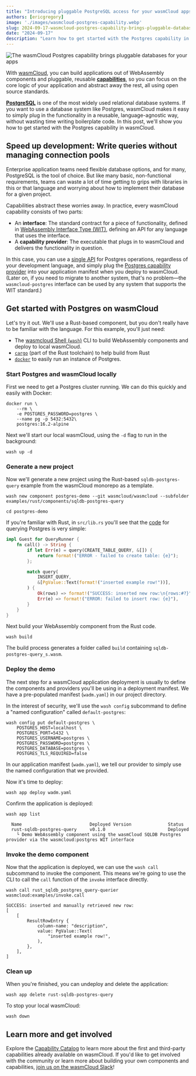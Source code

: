 ```yaml
---
title: "Introducing pluggable PostgreSQL access for your wasmCloud apps"
authors: [ericgregory]
image: './images/wasmcloud-postgres-capability.webp'
slug: 2024-09-17-wasmcloud-postgres-capability-brings-pluggable-databases
date: "2024-09-17"
description: "Learn how to get started with the Postgres capability in wasmCloud."
---
```


![The wasmCloud Postgres capability brings pluggable databases for your apps](./images/wasmcloud-postgres-capability.webp)

With [wasmCloud](/docs/intro), you can build applications out of WebAssembly components and pluggable, reusable [**capabilities**](/docs/concepts/capabilities), so you can focus on the core logic of your application and abstract away the rest, all using open source standards.

[**PostgreSQL**](https://www.postgresql.org/) is one of the most widely used relational database systems. If you want to use a database system like Postgres, wasmCloud makes it easy to simply plug in the functionality in a reusable, language-agnostic way, without wasting time writing boilerplate code. In this post, we'll show you how to get started with the Postgres capability in wasmCloud.

## Speed up development: Write queries without managing connection pools

Enterprise application teams need flexible database options, and for many, PostgreSQL is the tool of choice. But like many basic, non-functional requirements, teams can waste a lot of time getting to grips with libraries in this or that language and worrying about how to implement their database for a given project. 

Capabilities abstract these worries away. In practice, every wasmCloud capability consists of two parts:

* An **interface**: The standard contract for a piece of functionality, defined in [WebAssembly Interface Type (WIT)](/docs/concepts/interfaces#webassembly-interface-type-wit), defining an API for any language that uses the interface.
* A **capability provider**:  The executable that plugs in to wasmCloud and delivers the functionality in question.

In this case, you can use a [single API](https://github.com/wasmCloud/wasmCloud/tree/main/wit/postgres) for Postgres operations, regardless of your development language, and simply plug the [Postgres capability provider](https://github.com/wasmCloud/wasmCloud/tree/main/crates/provider-sqldb-postgres) into your application manifest when you deploy to wasmCloud. (Later on, if you need to migrate to another system, that's no problem&mdash;the `wasmcloud-postgres` interface can be used by any system that supports the WIT standard.)

## Get started with Postgres on wasmCloud

Let's try it out. We'll use a Rust-based component, but you don't really have to be familiar with the language. For this example, you'll just need:

- The [wasmcloud Shell (`wash`)](https://wasmcloud.com/docs/installation) CLI to build WebAssembly components and deploy to local wasmCloud.
- [`cargo`](https://doc.rust-lang.org/cargo/getting-started/installation.html) (part of the Rust toolchain) to help build from Rust
- [`docker`](https://docs.docker.com) to easily run an instance of Postgres.

### Start Postgres and wasmCloud locally

First we need to get a Postgres cluster running. We can do this quickly and easily with Docker:

```console
docker run \
    --rm \
    -e POSTGRES_PASSWORD=postgres \
    --name pg -p 5432:5432\
    postgres:16.2-alpine
```

Next we'll start our local wasmCloud, using the `-d` flag to run in the background:

```shell
wash up -d
```

### Generate a new project

Now we'll generate a new project using the Rust-based `sqldb-postgres-query` example from the wasmCloud monorepo as a template.

```shell
wash new component postgres-demo --git wasmcloud/wasmcloud --subfolder examples/rust/components/sqldb-postgres-query
```
```shell
cd postgres-demo
```

If you're familiar with Rust, in `src/lib.rs` you'll see that the [code](https://github.com/wasmCloud/wasmCloud/blob/main/examples/rust/components/sqldb-postgres-query/src/lib.rs) for  querying Postgres is very simple:

```rs
impl Guest for QueryRunner {
    fn call() -> String {
        if let Err(e) = query(CREATE_TABLE_QUERY, &[]) {
            return format!("ERROR - failed to create table: {e}");
        };

        match query(
            INSERT_QUERY,
            &[PgValue::Text(format!("inserted example row!"))],
        ) {
            Ok(rows) => format!("SUCCESS: inserted new row:\n{rows:#?}"),
            Err(e) => format!("ERROR: failed to insert row: {e}"),
        }
    }
}
```

Next build your WebAssembly component from the Rust code.

```console
wash build
```

The build process generates a folder called `build` containing `sqldb-postgres-query_s.wasm`.


### Deploy the demo

The next step for a wasmCloud application deployment is usually to define the components and providers you'll be using in a deployment manifest. We have a pre-populated manifest (`wadm.yaml`) in our project directory.

In the interest of security, we'll use the `wash config` subcommand to define a "named configuration" called `default-postgres`: 

```console
wash config put default-postgres \
    POSTGRES_HOST=localhost \
    POSTGRES_PORT=5432 \
    POSTGRES_USERNAME=postgres \
    POSTGRES_PASSWORD=postgres \
    POSTGRES_DATABASE=postgres \
    POSTGRES_TLS_REQUIRED=false
```

In our application manifest (`wadm.yaml`), we tell our provider to simply use the named configuration that we provided.

Now it's time to deploy: 

```console
wash app deploy wadm.yaml
```

Confirm the application is deployed:

```console
wash app list
```
```text                 
  Name                          Deployed Version              Status                       
  rust-sqldb-postgres-query     v0.1.0                        Deployed                     
    └ Demo WebAssembly component using the wasmCloud SQLDB Postgres provider via the wasmcloud:postgres WIT interface                
```

### Invoke the demo component

Now that the application is deployed, we can use the `wash call` subcommand to invoke the component. This means we're going to use the CLI to call the `call` function of the `invoke` interface directly.

```shell
wash call rust_sqldb_postgres_query-querier wasmcloud:examples/invoke.call
```
```text
SUCCESS: inserted and manually retrieved new row:
[
    [
        ResultRowEntry {
            column-name: "description",
            value: PgValue::Text(
                "inserted example row!",
            ),
        },
    ],
]
```

### Clean up

When you're finished, you can undeploy and delete the application:

```shell
wash app delete rust-sqldb-postgres-query
```
To stop your local wasmCloud:

```shell
wash down
```

## Learn more and get involved

Explore the [Capability Catalog](/docs/capabilities/) to learn more about the first and third-party capabilities already available on wasmCloud. If you'd like to get involved with the community or learn more about building your own components and capabilities, [join us on the wasmCloud Slack](https://slack.wasmcloud.com/)!